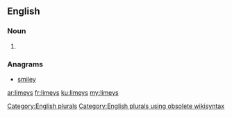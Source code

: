 ==English==

===Noun===
{{head|en}}

# {{plural of|limey}}

===Anagrams===
* [[smiley#English|smiley]]

[[Category:English plurals]][[Category:English plurals using obsolete wikisyntax]]

[[ar:limeys]]
[[fr:limeys]]
[[ku:limeys]]
[[my:limeys]]